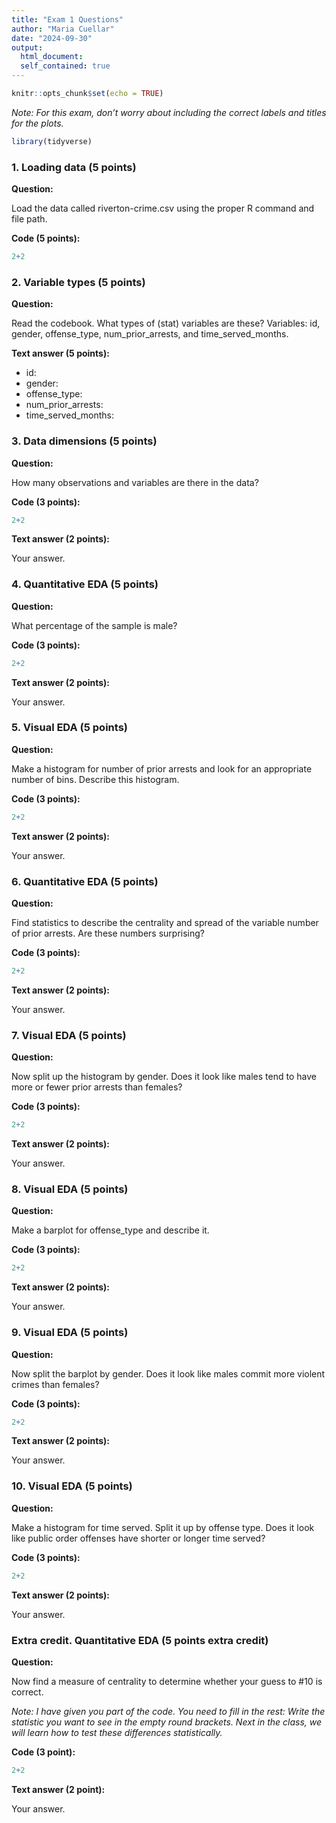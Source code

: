 ```yaml
---
title: "Exam 1 Questions"
author: "Maria Cuellar"
date: "2024-09-30"
output:
  html_document:
  self_contained: true
---
```


```r
knitr::opts_chunk$set(echo = TRUE)
```

*Note: For this exam, don't worry about including the correct labels and titles for the plots.*

```r
library(tidyverse)
```

### 1. Loading data (5 points)

**Question:**

Load the data called riverton-crime.csv using the proper R command and file path.

**Code (5 points):** 

```r
2+2
```



### 2. Variable types (5 points)

**Question:**

Read the codebook. What types of (stat) variables are these? Variables: id, gender, offense_type, num_prior_arrests, and time_served_months.

**Text answer (5 points):**

- id: 
- gender: 
- offense_type: 
- num_prior_arrests: 
- time_served_months: 




### 3. Data dimensions (5 points)

**Question:**

How many observations and variables are there in the data? 


**Code (3 points):**

```r
2+2
```

**Text answer (2 points):**

Your answer.






### 4. Quantitative EDA (5 points)

**Question:**

What percentage of the sample is male?



**Code (3 points):**

```r
2+2
```



**Text answer (2 points):**

Your answer.






### 5. Visual EDA (5 points)

**Question:**

Make a histogram for number of prior arrests and look for an appropriate number of bins. Describe this histogram.



**Code (3 points):**

```r
2+2
```



**Text answer (2 points):**

Your answer.





### 6. Quantitative EDA (5 points) 

**Question:**

Find statistics to describe the centrality and spread of the variable number of prior arrests. Are these numbers surprising?



**Code (3 points):**

```r
2+2
```


**Text answer (2 points):**

Your answer.





### 7. Visual EDA (5 points)

**Question:**

Now split up the histogram by gender. Does it look like males tend to have more or fewer prior arrests than females?



**Code (3 points):**

```r
2+2
```


**Text answer (2 points):**

Your answer.






### 8. Visual EDA (5 points) 


**Question:**

Make a barplot for offense_type and describe it.



**Code (3 points):**

```r
2+2
```

**Text answer (2 points):**

Your answer.






### 9. Visual EDA (5 points)

**Question:**

Now split the barplot by gender. Does it look like males commit more violent crimes than females?



**Code (3 points):**

```r
2+2
```

**Text answer (2 points):**

Your answer.






### 10. Visual EDA (5 points)

**Question:**

Make a histogram for time served. Split it up by offense type. Does it look like public order offenses have shorter or longer time served?



**Code (3 points):**

```r
2+2
```

**Text answer (2 points):**

Your answer.







### Extra credit. Quantitative EDA (5 points extra credit)

**Question:**

Now find a measure of centrality to determine whether your guess to #10 is correct. 

*Note: I have given you part of the code. You need to fill in the rest: Write the statistic you want to see in the empty round brackets. Next in the class, we will learn how to test these differences statistically.*

**Code (3 point):**

```r
2+2
```

**Text answer (2 point):**

Your answer.



